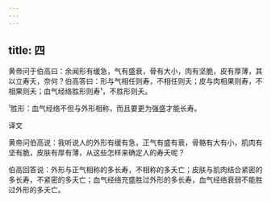 ```yaml
---
---
---
```

title: 四
---




黄帝问于伯高曰：余闻形有缓急，气有盛衰，骨有大小，肉有坚脆，皮有厚薄，其以立寿夭，奈何？伯高答曰：形与气相任则寿，不相任则夭；皮与肉相果则寿，不相果则夭；血气经络胜形则寿¹，不胜形则夭。

¹胜形：血气经络不但与外形相称，而且要更为强盛才能长寿。

译文

黄帝问伯高说：我听说人的外形有缓有急，正气有盛有衰，骨骼有大有小，肌肉有坚有脆，皮肤有厚有薄，从这些怎样来确定人的寿夭呢？

伯高回答说：外形与正气相称的多长寿，不相称的多夭亡；皮肤与肌肉结合紧密的多长寿，不紧密的多夭亡；血气经络充盛胜过外形的多长寿，血气经络衰弱不能胜过外形的多夭亡。